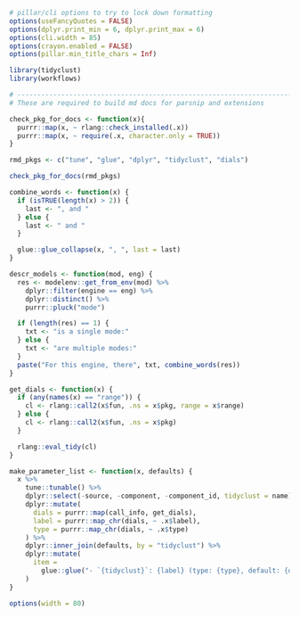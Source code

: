 ```r
# pillar/cli options to try to lock down formatting
options(useFancyQuotes = FALSE)
options(dplyr.print_min = 6, dplyr.print_max = 6)
options(cli.width = 85)
options(crayon.enabled = FALSE)
options(pillar.min_title_chars = Inf)

library(tidyclust)
library(workflows)

# ------------------------------------------------------------------------------
# These are required to build md docs for parsnip and extensions

check_pkg_for_docs <- function(x){
  purrr::map(x, ~ rlang::check_installed(.x))
  purrr::map(x, ~ require(.x, character.only = TRUE))
}

rmd_pkgs <- c("tune", "glue", "dplyr", "tidyclust", "dials")

check_pkg_for_docs(rmd_pkgs)

combine_words <- function(x) {
  if (isTRUE(length(x) > 2)) {
    last <- ", and "
  } else {
    last <- " and "
  }

  glue::glue_collapse(x, ", ", last = last)
}

descr_models <- function(mod, eng) {
  res <- modelenv::get_from_env(mod) %>%
    dplyr::filter(engine == eng) %>%
    dplyr::distinct() %>%
    purrr::pluck("mode")

  if (length(res) == 1) {
    txt <- "is a single mode:"
  } else {
    txt <- "are multiple modes:"
  }
  paste("For this engine, there", txt, combine_words(res))
}

get_dials <- function(x) {
  if (any(names(x) == "range")) {
    cl <- rlang::call2(x$fun, .ns = x$pkg, range = x$range)
  } else {
    cl <- rlang::call2(x$fun, .ns = x$pkg)
  }

  rlang::eval_tidy(cl)
}

make_parameter_list <- function(x, defaults) {
  x %>%
    tune::tunable() %>%
    dplyr::select(-source, -component, -component_id, tidyclust = name) %>%
    dplyr::mutate(
      dials = purrr::map(call_info, get_dials),
      label = purrr::map_chr(dials, ~ .x$label),
      type = purrr::map_chr(dials, ~ .x$type)
    ) %>%
    dplyr::inner_join(defaults, by = "tidyclust") %>%
    dplyr::mutate(
      item =
        glue::glue("- `{tidyclust}`: {label} (type: {type}, default: {default})\n\n")
    )
}

options(width = 80)
```
